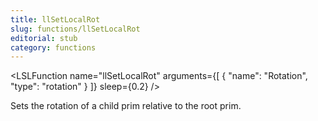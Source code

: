 ```yaml
---
title: llSetLocalRot
slug: functions/llSetLocalRot
editorial: stub
category: functions
---
```


<LSLFunction
	name="llSetLocalRot"
	arguments={[
	{
		"name": "Rotation",
		"type": "rotation"
	}
]}
	sleep={0.2}
/>

Sets the rotation of a child prim relative to the root prim.
